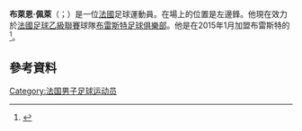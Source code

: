 '''布萊恩·佩萊'''（{{lang-fr|Bryan Pelé}}；{{bd|1992年|3月25日}}）是一位[[法國|法國]]足球運動員。在場上的位置是左邊鋒。他現在效力於[[法國足球乙級聯賽|法國足球乙級聯賽]]球隊[[布雷斯特足球俱樂部|布雷斯特足球俱樂部]]。他是在2015年1月加盟布雷斯特的<ref>{{cite news|url=http://www.sb29.com/29-01-15-signature-bryan-pele.php|title=Bryan Pelé rejoint le Stade Brestois !|publisher=[[Stade_Brestois_29|sb29.com]]|date=29 January 2015|accessdate=10 February 2015|language=fr|archive-date=2015-07-21|archive-url=https://web.archive.org/web/20150721135933/http://www.sb29.com/29-01-15-signature-bryan-pele.php|dead-url=no}}</ref>。
==參考資料==
{{Reflist}}

{{DEFAULTSORT: Pelé, Bryan}}
[[Category:法国男子足球运动员|Category:法国男子足球运动员]]